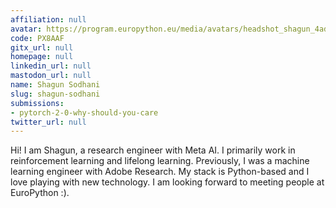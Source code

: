 ```yaml
---
affiliation: null
avatar: https://program.europython.eu/media/avatars/headshot_shagun_4ad2FAO.jpeg
code: PX8AAF
gitx_url: null
homepage: null
linkedin_url: null
mastodon_url: null
name: Shagun Sodhani
slug: shagun-sodhani
submissions:
- pytorch-2-0-why-should-you-care
twitter_url: null
---
```


Hi! I am Shagun, a research engineer with Meta AI. I primarily work in reinforcement learning and lifelong learning. Previously, I was a machine learning engineer with Adobe Research. My stack is Python-based and I love playing with new technology. I am looking forward to meeting people at EuroPython :).